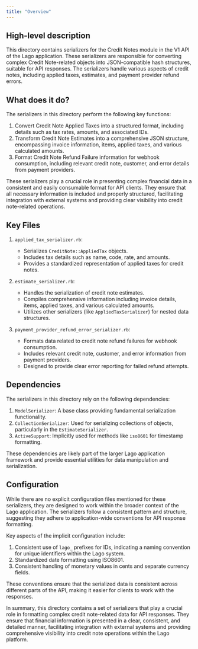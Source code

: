 ```yaml
---
title: "Overview"
---
```


## High-level description
This directory contains serializers for the Credit Notes module in the V1 API of the Lago application. These serializers are responsible for converting complex Credit Note-related objects into JSON-compatible hash structures, suitable for API responses. The serializers handle various aspects of credit notes, including applied taxes, estimates, and payment provider refund errors.

## What does it do?
The serializers in this directory perform the following key functions:

1. Convert Credit Note Applied Taxes into a structured format, including details such as tax rates, amounts, and associated IDs.
2. Transform Credit Note Estimates into a comprehensive JSON structure, encompassing invoice information, items, applied taxes, and various calculated amounts.
3. Format Credit Note Refund Failure information for webhook consumption, including relevant credit note, customer, and error details from payment providers.

These serializers play a crucial role in presenting complex financial data in a consistent and easily consumable format for API clients. They ensure that all necessary information is included and properly structured, facilitating integration with external systems and providing clear visibility into credit note-related operations.

## Key Files

1. `applied_tax_serializer.rb`:
   - Serializes `CreditNote::AppliedTax` objects.
   - Includes tax details such as name, code, rate, and amounts.
   - Provides a standardized representation of applied taxes for credit notes.

2. `estimate_serializer.rb`:
   - Handles the serialization of credit note estimates.
   - Compiles comprehensive information including invoice details, items, applied taxes, and various calculated amounts.
   - Utilizes other serializers (like `AppliedTaxSerializer`) for nested data structures.

3. `payment_provider_refund_error_serializer.rb`:
   - Formats data related to credit note refund failures for webhook consumption.
   - Includes relevant credit note, customer, and error information from payment providers.
   - Designed to provide clear error reporting for failed refund attempts.

## Dependencies
The serializers in this directory rely on the following dependencies:

1. `ModelSerializer`: A base class providing fundamental serialization functionality.
2. `CollectionSerializer`: Used for serializing collections of objects, particularly in the `EstimateSerializer`.
3. `ActiveSupport`: Implicitly used for methods like `iso8601` for timestamp formatting.

These dependencies are likely part of the larger Lago application framework and provide essential utilities for data manipulation and serialization.

## Configuration
While there are no explicit configuration files mentioned for these serializers, they are designed to work within the broader context of the Lago application. The serializers follow a consistent pattern and structure, suggesting they adhere to application-wide conventions for API response formatting.

Key aspects of the implicit configuration include:

1. Consistent use of `lago_` prefixes for IDs, indicating a naming convention for unique identifiers within the Lago system.
2. Standardized date formatting using ISO8601.
3. Consistent handling of monetary values in cents and separate currency fields.

These conventions ensure that the serialized data is consistent across different parts of the API, making it easier for clients to work with the responses.

In summary, this directory contains a set of serializers that play a crucial role in formatting complex credit note-related data for API responses. They ensure that financial information is presented in a clear, consistent, and detailed manner, facilitating integration with external systems and providing comprehensive visibility into credit note operations within the Lago platform.